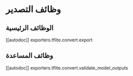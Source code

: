 # وظائف التصدير

## الوظائف الرئيسية

[[autodoc]] exporters.tflite.convert.export

## وظائف المساعدة

[[autodoc]] exporters.tflite.convert.validate_model_outputs